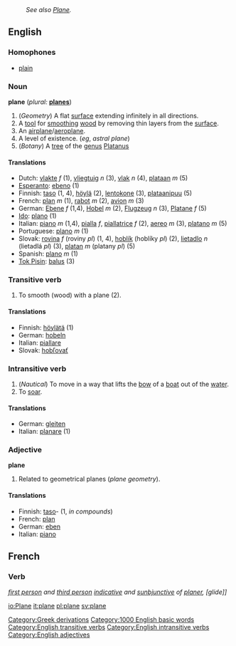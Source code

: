 :''See also [[Plane]].''
==English==
[[Category:Greek derivations]]
[[Category:1000 English basic words]]

===Homophones===
*[[plain]]

===Noun===
'''plane'''  (''plural:'' '''[[planes]]''')
# (''Geometry'') A flat [[surface]] extending infinitely in all directions.
# A [[tool]] for [[smooth]]ing [[wood]] by removing thin layers from the [[surface]].
# An [[airplane]]/[[aeroplane]].
# A level of existence.  (''eg'', ''astral plane'')
# (''Botany'') A [[tree]] of the [[genus]] [[Platanus]]

====Translations====
*Dutch: [[vlakte]] ''f'' (1), [[vliegtuig]] ''n'' (3), [[vlak]] ''n'' (4), [[plataan]] ''m'' (5)
*[[Esperanto]]: [[ebeno]] (1)
*Finnish: [[taso]] (1, 4), [[höylä]] (2), [[lentokone]] (3), [[plataanipuu]] (5)
*French: [[plan]] ''m'' (1), [[rabot]] ''m'' (2), [[avion]] ''m'' (3)
*German: [[Ebene]] ''f'' (1,4), [[Hobel]] ''m'' (2), [[Flugzeug]] ''n'' (3), [[Platane]] ''f'' (5)
*[[Ido]]: [[plano]] (1)
*Italian: [[piano]] ''m'' (1,4), [[pialla]] ''f'', [[piallatrice]] ''f'' (2), [[aereo]] ''m'' (3), [[platano]] ''m'' (5)
*Portuguese: [[plano]] ''m'' (1)
*Slovak: [[rovina]] ''f'' (roviny ''pl'') (1, 4), [[hoblík]] (hoblíky ''pl'') (2), [[lietadlo]] ''n'' (lietadlá ''pl'') (3), [[platan]] ''m'' (platany ''pl'') (5)
*Spanish: [[plano]] ''m'' (1)
*[[Tok Pisin]]: [[balus]] (3)

===Transitive verb===
[[Category:English transitive verbs]]
{{en-infl-reg-other-e|plan|e}}
# To smooth (wood) with a plane (2).

====Translations====
*Finnish: [[höylätä]] (1)
*German: [[hobeln]]
*Italian: [[piallare]]
*Slovak: [[hobľovať]]

===Intransitive verb===
[[Category:English intransitive verbs]]
{{en-infl-reg-other-e|plan|e}}
# (''Nautical'') To move in a way that lifts the [[bow]] of a [[boat]] out of the [[water]].
# To [[soar]].

====Translations====
*German: [[gleiten]]
*Italian: [[planare]] (1)

===Adjective===
[[Category:English adjectives]]
'''plane'''
# Related to geometrical planes (''plane geometry'').

====Translations====
*Finnish: [[taso]]- (1, ''in compounds'')
*French: [[plan]]
*German: [[eben]]
*Italian: [[piano]]

==French==
===Verb===
''[[first person]] and [[third person]] [[indicative]] and [[sunbjunctive]] of [[planer]], [glide]]''

[[io:Plane]]
[[it:plane]]
[[pl:plane]]
[[sv:plane]]